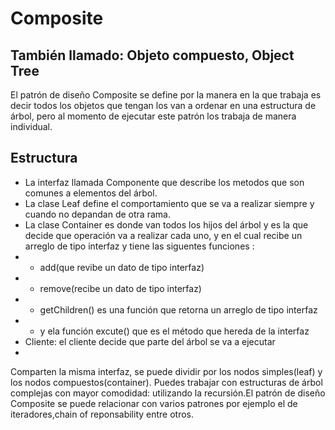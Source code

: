 # Composite
## También llamado: Objeto compuesto, Object Tree

El patrón de diseño Composite se define por la manera en la que trabaja es decir todos los objetos que tengan los van a ordenar en una estructura de árbol, pero al momento de ejecutar este patrón los trabaja de manera individual.

## Estructura
- La interfaz llamada Componente que describe los metodos que son comunes a elementos del árbol.
- La clase Leaf define el comportamiento que se va a realizar siempre y cuando no depandan de otra rama.
- La clase Container es donde van todos los hijos del árbol y es la que decide que operación va a realizar cada uno, y en el cual recibe un arreglo de tipo interfaz y tiene las siguentes funciones :
- - add(que revibe un dato de tipo interfaz)
- - remove(recibe un dato de tipo interfaz)
- - getChildren() es una función que retorna un arreglo de tipo interfaz
- - y ela función excute() que es el método que hereda de la interfaz
- Cliente: el cliente decide que parte del árbol se va a ejecutar
-

Comparten la misma interfaz, se puede dividir por los nodos simples(leaf) y los nodos compuestos(container). Puedes trabajar con estructuras de árbol complejas con mayor comodidad: utilizando la recursión.El patrón de diseño Composite se puede relacionar con varios patrones por ejemplo el de iteradores,chain of reponsability entre otros.

